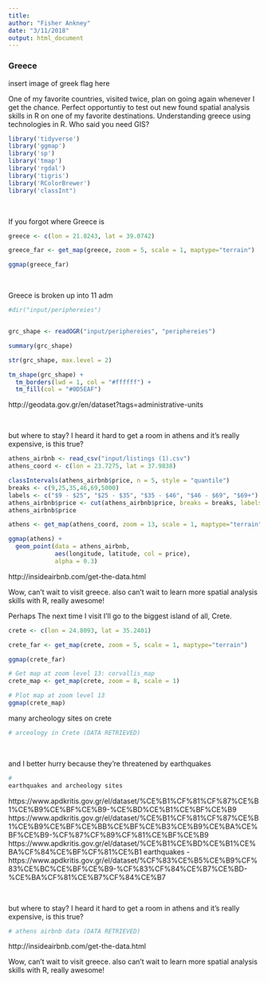 ```yaml
---
title:
author: "Fisher Ankney"
date: "3/11/2018"
output: html_document
---
```


### Greece

insert image of greek flag here

One of my favorite countries, visited twice, plan on going again whenever I get the chance. Perfect opportuntiy to test out new found spatial analysis skills in R on one of my favorite destinations. Understanding greece using technologies in R. Who said you need GIS? 

```r
library('tidyverse')    
library('ggmap')
library('sp')
library('tmap')
library('rgdal')
library('tigris')
library('RColorBrewer')
library('classInt")
```

<br> 

If you forgot where Greece is
```r
greece <- c(lon = 21.8243, lat = 39.0742)

greece_far <- get_map(greece, zoom = 5, scale = 1, maptype="terrain")

ggmap(greece_far)
```

<br> 

Greece is broken up into 11 adm

```r
#dir("input/periphereies")


grc_shape <- readOGR("input/periphereies", "periphereies")

summary(grc_shape)

str(grc_shape, max.level = 2)

tm_shape(grc_shape) + 
  tm_borders(lwd = 1, col = "#ffffff") + 
  tm_fill(col = "#0D5EAF") 
```

http://geodata.gov.gr/en/dataset?tags=administrative-units

<br> 

but where to stay? I heard it hard to get a room in athens and it's really expensive, is this true? 
```r
athens_airbnb <- read_csv("input/listings (1).csv")
athens_coord <- c(lon = 23.7275, lat = 37.9838)

classIntervals(athens_airbnb$price, n = 5, style = "quantile")
breaks <- c(9,25,35,46,69,5000)
labels <- c("$9 - $25", "$25 - $35", "$35 - $46", "$46 - $69", "$69+")
athens_airbnb$price <- cut(athens_airbnb$price, breaks = breaks, labels = labels)
athens_airbnb$price

athens <- get_map(athens_coord, zoom = 13, scale = 1, maptype="terrain")

ggmap(athens) + 
  geom_point(data = athens_airbnb, 
             aes(longitude, latitude, col = price), 
             alpha = 0.3) 
```
http://insideairbnb.com/get-the-data.html



Wow, can't wait to visit greece. also can't wait to learn more spatial analysis skills with R, really awesome! 















Perhaps The next time I visit I'll go to the biggest island of all, Crete. 
```r
crete <- c(lon = 24.8093, lat = 35.2401)

crete_far <- get_map(crete, zoom = 5, scale = 1, maptype="terrain")

ggmap(crete_far)

# Get map at zoom level 13: corvallis_map
crete_map <- get_map(crete, zoom = 8, scale = 1)

# Plot map at zoom level 13
ggmap(crete_map)

```


many archeology sites on crete
```r
# arceology in Crete (DATA RETRIEVED)
```
<br> 

and I better hurry because they're threatened by earthquakes
```r
# 
earthquakes and archeology sites 
```
https://www.apdkritis.gov.gr/el/dataset/%CE%B1%CF%81%CF%87%CE%B1%CE%B9%CE%BF%CE%B9-%CE%BD%CE%B1%CE%BF%CE%B9
https://www.apdkritis.gov.gr/el/dataset/%CE%B1%CF%81%CF%87%CE%B1%CE%B9%CE%BF%CE%BB%CE%BF%CE%B3%CE%B9%CE%BA%CE%BF%CE%B9-%CF%87%CF%89%CF%81%CE%BF%CE%B9
https://www.apdkritis.gov.gr/el/dataset/%CE%B1%CE%BD%CE%B1%CE%BA%CF%84%CE%BF%CF%81%CE%B1
earthquakes - https://www.apdkritis.gov.gr/el/dataset/%CF%83%CE%B5%CE%B9%CF%83%CE%BC%CE%BF%CE%B9-%CF%83%CF%84%CE%B7%CE%BD-%CE%BA%CF%81%CE%B7%CF%84%CE%B7

<br> 

but where to stay? I heard it hard to get a room in athens and it's really expensive, is this true? 
```r
# athens airbnb data (DATA RETRIEVED)
```
http://insideairbnb.com/get-the-data.html

Wow, can't wait to visit greece. also can't wait to learn more spatial analysis skills with R, really awesome! 


